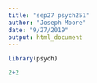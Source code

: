```yaml
---
title: "sep27 psych251"
author: "Joseph Moore"
date: "9/27/2019"
output: html_document
---
```


```r
library(psych)
```


```r
2+2
```
 
 